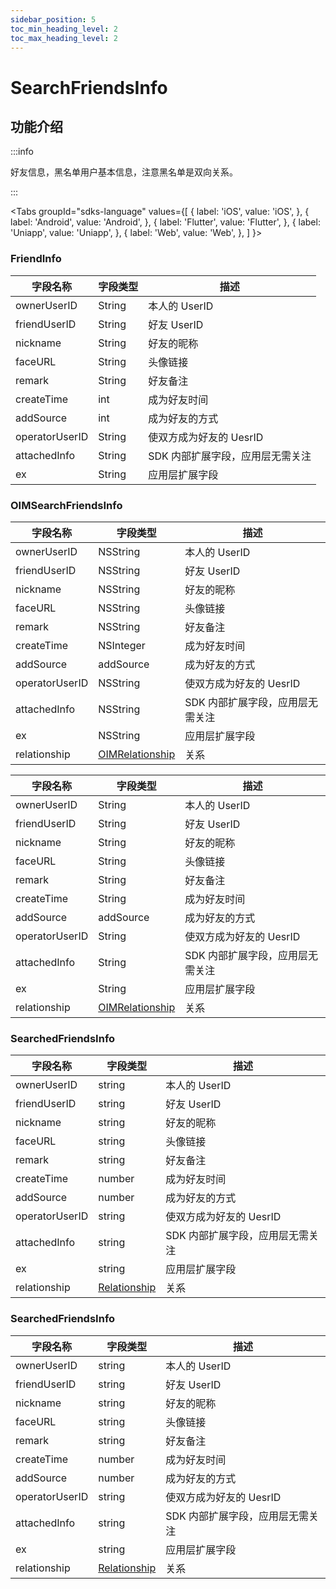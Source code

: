 ```yaml
---
sidebar_position: 5
toc_min_heading_level: 2
toc_max_heading_level: 2
---
```


# SearchFriendsInfo

## 功能介绍

:::info

好友信息，黑名单用户基本信息，注意黑名单是双向关系。

:::

<Tabs
groupId="sdks-language"
values={[
{ label: 'iOS', value: 'iOS', },
{ label: 'Android', value: 'Android', },
{ label: 'Flutter', value: 'Flutter', },
{ label: 'Uniapp', value: 'Uniapp', },
{ label: 'Web', value: 'Web', },
]
}>

<TabItem value="Flutter">

### FriendInfo

| 字段名称       | 字段类型 | 描述                             |
| -------------- | -------- | -------------------------------- |
| ownerUserID    | String   | 本人的 UserID                    |
| friendUserID   | String   | 好友 UserID                      |
| nickname       | String   | 好友的昵称                       |
| faceURL        | String   | 头像链接                         |
| remark         | String   | 好友备注                         |
| createTime     | int      | 成为好友时间                     |
| addSource      | int      | 成为好友的方式                   |
| operatorUserID | String   | 使双方成为好友的 UesrID          |
| attachedInfo   | String   | SDK 内部扩展字段，应用层无需关注 |
| ex             | String   | 应用层扩展字段                   |

</TabItem>

<TabItem value="iOS">

### OIMSearchFriendsInfo

| 字段名称       | 字段类型                                           | 描述                             |
| -------------- | -------------------------------------------------- | -------------------------------- |
| ownerUserID    | NSString                                           | 本人的 UserID                    |
| friendUserID   | NSString                                           | 好友 UserID                      |
| nickname       | NSString                                           | 好友的昵称                       |
| faceURL        | NSString                                           | 头像链接                         |
| remark         | NSString                                           | 好友备注                         |
| createTime     | NSInteger                                          | 成为好友时间                     |
| addSource      | addSource                                          | 成为好友的方式                   |
| operatorUserID | NSString                                           | 使双方成为好友的 UesrID          |
| attachedInfo   | NSString                                           | SDK 内部扩展字段，应用层无需关注 |
| ex             | NSString                                           | 应用层扩展字段                   |
| relationship   | [OIMRelationship](docs/sdks/enum/relationship.mdx) | 关系                             |

</TabItem>

<TabItem value="Android">

| 字段名称       | 字段类型                                           | 描述                             |
| -------------- | -------------------------------------------------- | -------------------------------- |
| ownerUserID    | String                                             | 本人的 UserID                    |
| friendUserID   | String                                             | 好友 UserID                      |
| nickname       | String                                             | 好友的昵称                       |
| faceURL        | String                                             | 头像链接                         |
| remark         | String                                             | 好友备注                         |
| createTime     | String                                             | 成为好友时间                     |
| addSource      | addSource                                          | 成为好友的方式                   |
| operatorUserID | String                                             | 使双方成为好友的 UesrID          |
| attachedInfo   | String                                             | SDK 内部扩展字段，应用层无需关注 |
| ex             | String                                             | 应用层扩展字段                   |
| relationship   | [OIMRelationship](docs/sdks/enum/relationship.mdx) | 关系                             |

</TabItem>

<TabItem value="Web">

### SearchedFriendsInfo

| 字段名称       | 字段类型                                        | 描述                             |
| -------------- | ----------------------------------------------- | -------------------------------- |
| ownerUserID    | string                                          | 本人的 UserID                    |
| friendUserID   | string                                          | 好友 UserID                      |
| nickname       | string                                          | 好友的昵称                       |
| faceURL        | string                                          | 头像链接                         |
| remark         | string                                          | 好友备注                         |
| createTime     | number                                          | 成为好友时间                     |
| addSource      | number                                          | 成为好友的方式                   |
| operatorUserID | string                                          | 使双方成为好友的 UesrID          |
| attachedInfo   | string                                          | SDK 内部扩展字段，应用层无需关注 |
| ex             | string                                          | 应用层扩展字段                   |
| relationship   | [Relationship](docs/sdks/enum/relationship.mdx) | 关系                             |

</TabItem>

<TabItem value="Uniapp">

### SearchedFriendsInfo

| 字段名称       | 字段类型                                        | 描述                             |
| -------------- | ----------------------------------------------- | -------------------------------- |
| ownerUserID    | string                                          | 本人的 UserID                    |
| friendUserID   | string                                          | 好友 UserID                      |
| nickname       | string                                          | 好友的昵称                       |
| faceURL        | string                                          | 头像链接                         |
| remark         | string                                          | 好友备注                         |
| createTime     | number                                          | 成为好友时间                     |
| addSource      | number                                          | 成为好友的方式                   |
| operatorUserID | string                                          | 使双方成为好友的 UesrID          |
| attachedInfo   | string                                          | SDK 内部扩展字段，应用层无需关注 |
| ex             | string                                          | 应用层扩展字段                   |
| relationship   | [Relationship](docs/sdks/enum/relationship.mdx) | 关系                             |

</TabItem>

</Tabs>
